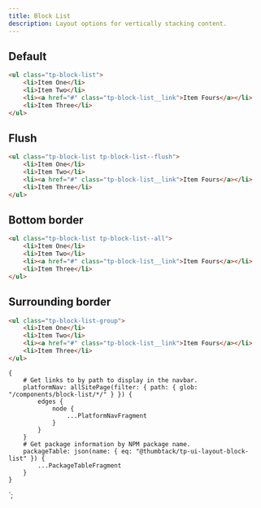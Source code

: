 ```yaml
---
title: Block List
description: Layout options for vertically stacking content.
---
```



<ComponentHeader data={props.data} />

## Default

```html
<ul class="tp-block-list">
    <li>Item One</li>
    <li>Item Two</li>
    <li><a href="#" class="tp-block-list__link">Item Fours</a></li>
    <li>Item Three</li>
</ul>
```

## Flush

```html
<ul class="tp-block-list tp-block-list--flush">
    <li>Item One</li>
    <li>Item Two</li>
    <li><a href="#" class="tp-block-list__link">Item Fours</a></li>
    <li>Item Three</li>
</ul>
```

## Bottom border

```html
<ul class="tp-block-list tp-block-list--all">
    <li>Item One</li>
    <li>Item Two</li>
    <li><a href="#" class="tp-block-list__link">Item Fours</a></li>
    <li>Item Three</li>
</ul>
```

## Surrounding border

```html
<ul class="tp-block-list-group">
    <li>Item One</li>
    <li>Item Two</li>
    <li><a href="#" class="tp-block-list__link">Item Fours</a></li>
    <li>Item Three</li>
</ul>
```

<ComponentFooter data={props.data} />

    {
        # Get links to by path to display in the navbar.
        platformNav: allSitePage(filter: { path: { glob: "/components/block-list/*/" } }) {
            edges {
                node {
                    ...PlatformNavFragment
                }
            }
        }
        # Get package information by NPM package name.
        packageTable: json(name: { eq: "@thumbtack/tp-ui-layout-block-list" }) {
            ...PackageTableFragment
        }
    }
`;
